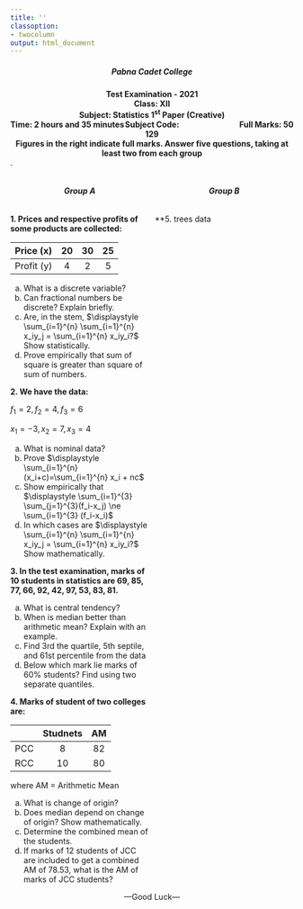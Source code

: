 ---
title: ''
classoption:
- twocolumn
output: html_document
---
<div style="font-weight: bold;">
<center><h5>Pabna Cadet College</h5></center>

<center>Test Examination - 2021<center>
<center>Class: XII</center>
<center>Subject: Statistics 1^st^ Paper (Creative)</center> 

<div style="float: left">Time: 2 hours and 35 minutes</div>
<div style="float: right">Full Marks: 50</div>
<div style="margin: 0 auto; width: 100px;">Subject Code: 129</div>
<div style="float: left">Figures in the right indicate full marks. Answer five questions, taking at least two from each group</div>
</div>

.

:::: {style="display: grid; grid-template-columns: 1fr 1fr; grid-column-gap: 10px;"}

::: {}
<center><h6>**Group A**</h6></center>

**1. Prices and respective profits of some products are collected:**

| Price (x) 	| 20 	| 30 	| 25 	|
|:---:	|:---:	|:---:	|:---:	|
| Profit (y) 	| 4 	| 2 	| 5 	|

a. What is a discrete variable?
b. Can fractional numbers be discrete? Explain briefly. 
c. Are, in the stem, $\displaystyle \sum_{i=1}^{n} \sum_{i=1}^{n} x_iy_j = \sum_{i=1}^{n} x_iy_i?$ Show statistically.
d. Prove empirically that sum of square is greater than square of sum of numbers. 

**2. We have the data:**

   $f_1=2, f_2 = 4, f_3 = 6$

   $x_1 = -3, x_2 =7, x_3 = 4$

a. What is nominal data?
b. Prove $\displaystyle \sum_{i=1}^{n} (x_i+c)=\sum_{i=1}^{n} x_i + nc$
c. Show empirically that $\displaystyle \sum_{i=1}^{3} \sum_{j=1}^{3}(f_i-x_j) \ne \sum_{i=1}^{3} (f_i-x_i)$
d. In which cases are $\displaystyle \sum_{i=1}^{n} \sum_{i=1}^{n} x_iy_j = \sum_{i=1}^{n} x_iy_i?$ Show mathematically.  

**3. In the test examination, marks of 10 students in statistics are 69, 85, 77, 66, 92, 42, 97, 53, 83, 81.**

a. What is central tendency?
b. When is median better than arithmetic mean? Explain with an example.
c. Find 3rd the quartile, 5th septile, and 61st percentile from the data
d. Below which mark lie marks of 60\% students? Find using two separate quantiles.

**4. Marks of student of two colleges are:**

|  	| Studnets 	| AM 	|
|:---:	|:---:	|:---:	|
| PCC 	| 8 	| 82 	|
| RCC 	| 10 	| 80 	|

where AM = Arithmetic Mean

a. What is change of origin?
b. Does median depend on change of origin? Show mathematically.
c. Determine the combined mean of the students. 
d. If marks of 12 students of JCC are included to get a combined AM of 78.53, what is the AM of marks of JCC students?

:::

::: {}
<center><h6>**Group B**</h6></center>

**5. trees data
:::

::::

<center>---Good Luck---</center>